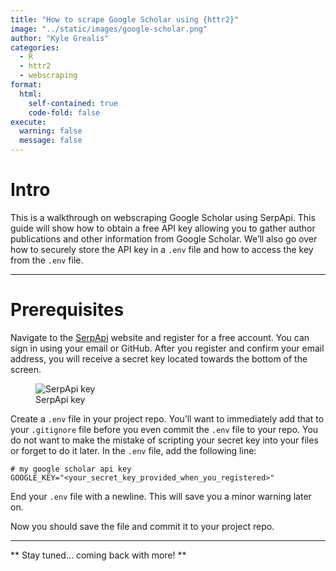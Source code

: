 ```yaml
---
title: "How to scrape Google Scholar using {httr2}"
image: "../static/images/google-scholar.png"
author: "Kyle Grealis"
categories:
  - R
  - httr2
  - webscraping
format: 
  html:
    self-contained: true
    code-fold: false
execute:
  warning: false
  message: false
---
```


# Intro
This is a walkthrough on webscraping Google Scholar using SerpApi. This guide will show how to obtain a free API key allowing you to gather author publications and other information from Google Scholar. We'll also go over how to securely store the API key in a `.env` file and how to access the key from the `.env` file.

<hr>

# Prerequisites
Navigate to the [SerpApi](https://serpapi.com/users/sign_up) website and register for a free account. You can sign in using your email or GitHub. After you register and confirm your email address, you will receive a secret key located towards the bottom of the screen.

![SerpApi key](../static/images/serpapi-key.png)

Create a `.env` file in your project repo. You'll want to immediately add that to your `.gitignore` file before you even commit the `.env` file to your repo. You do not want to make the mistake of scripting your secret key into your files or forget to do it later. In the `.env` file, add the following line:

```.text
# my google scholar api key
GOOGLE_KEY="<your_secret_key_provided_when_you_registered>"

```

::: { .callout-note }
End your `.env` file with a newline. This will save you a minor warning later on.
:::

Now you should save the file and commit it to your project repo.

<hr>

** Stay tuned... coming back with more! ** 

<!-- # Installing the necessary packages -->

<!-- The following packages are necessary to run the code in this guide: -->

<!-- ```{r} -->
<!-- #| echo: false -->
<!-- # load the packages -->
<!-- library(tidyverse) -->
<!-- library(httr2) -->
<!-- ``` -->


<!-- ```{r} -->
<!-- #| eval: false -->
<!-- # this will install the necessary packages if you don't already have them -->
<!-- if (!require("dotenv")) install.packages("dotenv") -->

<!-- # load the packages -->
<!-- library(tidyverse) -->
<!-- library(httr2) -->
<!-- ``` -->

<!-- Time to load the secret key you just created and added to the `.env` file. The `dotenv` package will allow you to load the secret key from the `.env` file. -->

<!-- ```{r} -->
<!-- # this will load your free secret key to access the Serpapi API -->
<!-- dotenv::load_dot_env() -->
<!-- ``` -->

<!-- <hr> -->

<!-- # Scraping Google Scholar -->

<!-- The base URL needed to begin Google Scholar searches comes from the same site that we used to get our access key: [https://serpapi.com/google-scholar-api](https://serpapi.com/google-scholar-api). You will notice that they provide you with guides for accessing Google Scholar information on authors, cites, organic results, and profiles. Unfortunately, none of those guides include how to obtain your desired information using R. -->

<!-- ```{r} -->
<!-- # save the URL for easier scripting -->
<!-- url <- "https://serpapi.com/search.json?engine=google_scholar" -->
<!-- ``` -->

<!-- <br> -->

<!-- ## Get the author's unique ID -->

<!-- The first step that we're going to do is obtain an author's unique ID. This will allow us to be certain of the other results we are planning to obtain. You may search for an author and find out that there are multiple authors with the same name. Google Scholar provides each registered author with a unique ID, so we'll grab and store that. -->

<!-- The `httr2` package's `request` function will allow us to make a request to the Serpapi API. We'll use the `req_url_query` function to add the necessary parameters to the URL. We need to use the `google_scholar_profiles` search engine and enter my name into the `mauthors` field. The last argument is the secret key that we stored in the `.env` file. The `req_perform()` function will execute the request and store the response in the `id_response` object. -->

<!-- ```{r} -->
<!-- id_response <- request(url) |> -->
<!--   req_url_query( -->
<!--     engine = "google_scholar_profiles", -->
<!--     mauthors = "Kyle Grealis", -->
<!--     # this will call on your secret key from the .env file -->
<!--     key = Sys.getenv("GOOGLE_KEY") -->
<!--   ) |> -->
<!--   req_perform() -->
<!-- ``` -->

<!-- If we take a few peeks at what is returned in the `response` object, we can see that the `id_response` object is a list of lists. The `resp_body_json` function will allow us to convert the response to a list of lists. The `glimpse` function will allow us to see the structure of the list of lists. -->

<!-- ```{r} -->
<!-- id_response |> -->
<!--   resp_body_json() |> -->
<!--   glimpse() -->
<!-- ``` -->

<!-- But really-- what is that mess? Well, it's all of the information that is returned from the call to the API. We see that my name is listed in the `..$ mauthors: chr "Kyle Grealis"` line and again in `..$ name       : chr "Kyle Grealis"`. Looking down a few more lines and we'll see exactly what we're looking for: the `author_id`. I can confirm that this is my profile because we also notice that my `affiliation` is listed as "University of Miami". However, I'm sure you can see that if you find yourself, as mentioned above, searching for an author with a common name and are not familiar with their affiliations, you may have to do some more digging to find the correct author. -->

<!-- We can move on and use the `pluck` function to grab the `author_id` from the list and save it into an object of the same name. Later, I'm going to use this same technique to scrape information for the other members of my research team as I construct and update our team website. -->

<!-- ```{r} -->
<!-- author_id <- id_response |> -->
<!--   resp_body_json() |> -->
<!--   pluck("profiles", 1, "author_id") -->

<!-- author_id -->
<!-- ``` -->

<!-- And, see... it's a match to the `author_id` that we saw in the `glimpse` output. Now that we have the `author_id`, we can use it in the second part to obtain the author's publications and information. -->

<!-- <br> -->

<!-- ## Get the author's list of publications -->

<!-- We're now going to repeat a little of what we did above, but this time we'll be using the `google_scholar_author` search engine and the `author_id` that we just obtained. -->

<!-- ```{r} -->
<!-- author_response <- request(url) |> -->
<!--   req_url_query( -->
<!--     engine = "google_scholar_author", -->
<!--     author_id = author_id, -->
<!--     # this will call on your secret key from the .env file -->
<!--     key = Sys.getenv("GOOGLE_KEY") -->
<!--   ) |> -->
<!--   req_perform() -->
<!-- ``` -->

<!-- Again, we'll have a look at what the API call returns to us (but I've hidden the output because it's a lot of information). We'll use the `resp_body_json` function to convert the response to a list of lists and the `glimpse` function to see the structure of the list of lists. -->

<!-- ```{r} -->
<!-- author_response |> -->
<!--   resp_body_json() |> -->
<!--   glimpse() -->
<!-- ``` -->

<!-- Now we have a lot of useful information. This already shows that I have contributed on `r length(author_response |> resp_body_json() |> pluck("articles"))` articles. Let's again use `pluck` to grab the title of the second article in the list. -->

<!-- ```{r} -->
<!-- author_response |> -->
<!--   resp_body_json() |> -->
<!--   pluck("articles", 2, "title") -->
<!-- ``` -->

<!-- What if I wanted to calculate the number of articles? Just use the `length` function to return the length of the list: -->

<!-- ```{r} -->
<!-- author_response |>  -->
<!--   resp_body_json() |>  -->
<!--   pluck("articles") |> -->
<!--   length() -->
<!-- ``` -->

<!-- But what about my total number of citations? Unfortunately, as of this writing (February 13, 2024), none of my works have been cited...yet! So, instead, let's see how many times my mentor, Dr. Ray Balise, has been cited. Let's pipe everything together... -->

<!-- ```{r} -->
<!-- his_id <- request(url) |> -->
<!--   req_url_query( -->
<!--     engine = "google_scholar_profiles", -->
<!--     mauthors = "Raymond Balise", -->
<!--     key = Sys.getenv("GOOGLE_KEY") -->
<!--   ) |> -->
<!--   req_perform() |> -->
<!--   resp_body_json() |> -->
<!--   pluck("profiles", 1, "author_id") -->

<!-- his_works <- request(url) |> -->
<!--   req_url_query( -->
<!--     engine = "google_scholar_author", -->
<!--     author_id = his_id, -->
<!--     key = Sys.getenv("GOOGLE_KEY") -->
<!--   ) |> -->
<!--   req_perform() |> -->
<!--   resp_body_json() -->
<!-- ``` -->

<!-- Dr. Balise's first listed article was cited `r his_works |> pluck("articles", 1, "cited_by", "value")` times! -->

<!-- ```{r} -->
<!-- his_works |> -->
<!--   pluck("articles", 1, "cited_by", "value") -->
<!-- ``` -->

<!-- And if we use the `map_dbl` function from the `purrr` package, we can calculate the total number of citations for all of his works. -->
<!-- ```{r} -->
<!-- library(purrr) -->

<!-- total_citations <- map_dbl( -->
<!--   his_works$articles, ~ .x$cited_by$value -->
<!-- ) |> -->
<!--   sum() -->
<!-- ``` -->

<!-- Dr. Balise has been cited `r total_citations` times! -->

<!-- <hr> -->

<!-- # Conclusion -->

<!-- We've learned how to create a secret key and access author information from Google Scholar. We've also learned how to use this key with some cool tools from the `httr2` package to access information about an author's publications and citations. We've also learned how to use the `purrr` package to calculate the total number of citations for an author's works. This is just the beginning of what you can do with the Serpapi API and the `httr2` package. I hope you've enjoyed this tutorial and that you'll be able to use this information to help you with your research and Shiny web design. Good luck! -->
